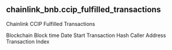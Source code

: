 ## chainlink_bnb.ccip_fulfilled_transactions 
Chainlink CCIP Fulfilled Transactions


<ParamField path="blockchain">
Blockchain
</ParamField>
<ParamField path="block_time">
Block time
</ParamField>
<ParamField path="date_start">
Date Start
</ParamField>
<ParamField path="tx_hash">
Transaction Hash
</ParamField>
<ParamField path="caller_address">
Caller Address
</ParamField>
<ParamField path="tx_index">
Transaction Index
</ParamField>
